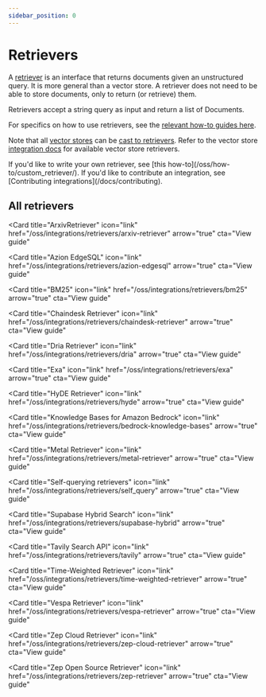 ```yaml
---
sidebar_position: 0
---
```


# Retrievers

A [retriever](/oss/concepts/retrievers) is an interface that returns documents given an unstructured query.
It is more general than a vector store.
A retriever does not need to be able to store documents, only to return (or retrieve) them.

Retrievers accept a string query as input and return a list of Documents.

For specifics on how to use retrievers, see the [relevant how-to guides here](/oss/how-to/#retrievers).

Note that all [vector stores](/oss/concepts/#vectorstores) can be [cast to retrievers](/oss/how-to/vectorstore_retriever/).
Refer to the vector store [integration docs](/oss/integrations/vectorstores/) for available vector store retrievers.

<Info>
If you'd like to write your own retriever, see [this how-to](/oss/how-to/custom_retriever/). If you'd like to contribute an integration, see [Contributing integrations](/docs/contributing).
</Info>

## All retrievers

<Columns cols={3}>
<Card
  title="Amazon Kendra Retriever"
  icon="link"
  href="/oss/integrations/retrievers/kendra-retriever"
  arrow="true"
  cta="View guide"
>
</Card>

<Card
  title="ArxivRetriever"
  icon="link"
  href="/oss/integrations/retrievers/arxiv-retriever"
  arrow="true"
  cta="View guide"
>
</Card>

<Card
  title="Azion EdgeSQL"
  icon="link"
  href="/oss/integrations/retrievers/azion-edgesql"
  arrow="true"
  cta="View guide"
>
</Card>

<Card
  title="BM25"
  icon="link"
  href="/oss/integrations/retrievers/bm25"
  arrow="true"
  cta="View guide"
>
</Card>

<Card
  title="Chaindesk Retriever"
  icon="link"
  href="/oss/integrations/retrievers/chaindesk-retriever"
  arrow="true"
  cta="View guide"
>
</Card>

<Card
  title="Dria Retriever"
  icon="link"
  href="/oss/integrations/retrievers/dria"
  arrow="true"
  cta="View guide"
>
</Card>

<Card
  title="Exa"
  icon="link"
  href="/oss/integrations/retrievers/exa"
  arrow="true"
  cta="View guide"
>
</Card>

<Card
  title="HyDE Retriever"
  icon="link"
  href="/oss/integrations/retrievers/hyde"
  arrow="true"
  cta="View guide"
>
</Card>

<Card
  title="Knowledge Bases for Amazon Bedrock"
  icon="link"
  href="/oss/integrations/retrievers/bedrock-knowledge-bases"
  arrow="true"
  cta="View guide"
>
</Card>

<Card
  title="Metal Retriever"
  icon="link"
  href="/oss/integrations/retrievers/metal-retriever"
  arrow="true"
  cta="View guide"
>
</Card>

<Card
  title="Self-querying retrievers"
  icon="link"
  href="/oss/integrations/retrievers/self_query"
  arrow="true"
  cta="View guide"
>
</Card>

<Card
  title="Supabase Hybrid Search"
  icon="link"
  href="/oss/integrations/retrievers/supabase-hybrid"
  arrow="true"
  cta="View guide"
>
</Card>

<Card
  title="Tavily Search API"
  icon="link"
  href="/oss/integrations/retrievers/tavily"
  arrow="true"
  cta="View guide"
>
</Card>

<Card
  title="Time-Weighted Retriever"
  icon="link"
  href="/oss/integrations/retrievers/time-weighted-retriever"
  arrow="true"
  cta="View guide"
>
</Card>

<Card
  title="Vespa Retriever"
  icon="link"
  href="/oss/integrations/retrievers/vespa-retriever"
  arrow="true"
  cta="View guide"
>
</Card>

<Card
  title="Zep Cloud Retriever"
  icon="link"
  href="/oss/integrations/retrievers/zep-cloud-retriever"
  arrow="true"
  cta="View guide"
>
</Card>

<Card
  title="Zep Open Source Retriever"
  icon="link"
  href="/oss/integrations/retrievers/zep-retriever"
  arrow="true"
  cta="View guide"
>
</Card>
</Columns>
